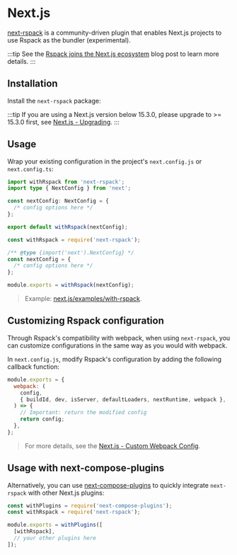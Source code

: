 
# Next.js

[next-rspack](https://www.npmjs.com/package/next-rspack) is a community-driven plugin that enables Next.js projects to use Rspack as the bundler (experimental).

:::tip
See the [Rspack joins the Next.js ecosystem](/blog/rspack-next-partner) blog post to learn more details.
:::

## Installation

Install the `next-rspack` package:

<PackageManagerTabs command="add next-rspack -D" />

:::tip
If you are using a Next.js version below 15.3.0, please upgrade to >= 15.3.0 first, see [Next.js - Upgrading](https://nextjs.org/docs/pages/building-your-application/upgrading).
:::

## Usage

Wrap your existing configuration in the project's `next.config.js` or `next.config.ts`:

<Tabs>
  <Tab label="next.config.ts">

```ts
import withRspack from 'next-rspack';
import type { NextConfig } from 'next';

const nextConfig: NextConfig = {
  /* config options here */
};

export default withRspack(nextConfig);
```

  </Tab>
  <Tab label="next.config.js">

```ts
const withRspack = require('next-rspack');

/** @type {import('next').NextConfig} */
const nextConfig = {
  /* config options here */
};

module.exports = withRspack(nextConfig);
```

  </Tab>
</Tabs>

> Example: [next.js/examples/with-rspack](https://github.com/vercel/next.js/tree/canary/examples/with-rspack).

## Customizing Rspack configuration

Through Rspack's compatibility with webpack, when using `next-rspack`, you can customize configurations in the same way as you would with webpack.

In `next.config.js`, modify Rspack's configuration by adding the following callback function:

```js title="next.config.js"
module.exports = {
  webpack: (
    config,
    { buildId, dev, isServer, defaultLoaders, nextRuntime, webpack },
  ) => {
    // Important: return the modified config
    return config;
  },
};
```

> For more details, see the [Next.js - Custom Webpack Config](https://nextjs.org/docs/app/api-reference/config/next-config-js/webpack).

## Usage with next-compose-plugins

Alternatively, you can use [next-compose-plugins](https://www.npmjs.com/package/next-compose-plugins) to quickly integrate `next-rspack` with other Next.js plugins:

```js title="next.config.js"
const withPlugins = require('next-compose-plugins');
const withRspack = require('next-rspack');

module.exports = withPlugins([
  [withRspack],
  // your other plugins here
]);
```
